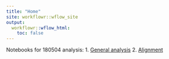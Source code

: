 ```yaml
---
title: "Home"
site: workflowr::wflow_site
output:
  workflowr::wflow_html:
    toc: false
---
```


Notebooks for 180504 analysis:
1. [General analysis](10x-180504-general-analysis.html)
2. [Alignment](10x-180504-alignment.html) 

